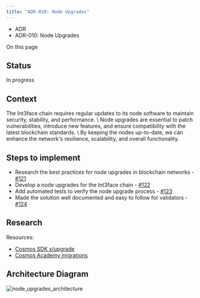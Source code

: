 ```yaml
---
title: "ADR-010: Node Upgrades"
---
```


* ADR
* ADR-010: Node Upgrades

On this page

## Status[​](#status "Direct link to Status")

In progress

## Context[​](#context "Direct link to Context")

The Int3face chain requires regular updates to its node software to maintain security, stability, and performance. \ Node upgrades are essential to patch vulnerabilities, introduce new features, and ensure compatibility with the latest blockchain standards. \ By keeping the nodes up-to-date, we can enhance the network's resilience, scalability, and overall functionality.

## Steps to implement[​](#steps-to-implement "Direct link to Steps to implement")

* Research the best practices for node upgrades in blockchain networks - [#121](https://github.com/Int3facechain/bridge/issues/121)
* Develop a node upgrades for the Int3face chain - [#122](https://github.com/Int3facechain/bridge/issues/122)
* Add automated tests to verify the node upgrade process - [#123](https://github.com/Int3facechain/bridge/issues/123)
* Made the solution well documented and easy to follow for validators - [#124](https://github.com/Int3facechain/bridge/issues/124)

## Research[​](#research "Direct link to Research")

Resources:

* [Cosmos SDK x/upgrade](https://docs.cosmos.network/v0.47/build/modules/upgrade)
* [Cosmos Academy migrations](https://tutorials.cosmos.network/academy/2-cosmos-concepts/16-migrations.html)

## Architecture Diagram[​](#architecture-diagram "Direct link to Architecture Diagram")

![node\_upgrades\_architecture](./docs/assets/images/node_upgrades_architecture-4c14dca7c5e070dd343b13b569fbfebf.png)
